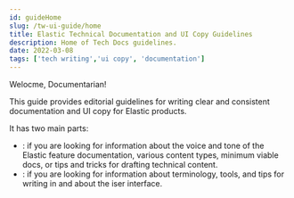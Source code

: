 ```yaml
---
id: guideHome
slug: /tw-ui-guide/home
title: Elastic Technical Documentation and UI Copy Guidelines 
description: Home of Tech Docs guidelines.
date: 2022-03-08
tags: ['tech writing','ui copy', 'documentation']
---
```


Welocme, Documentarian!

This guide provides editorial guidelines for writing clear and consistent 
documentation and UI copy for Elastic products.

It has two main parts:

* <DocLink id="techDocs" />: if you are looking for information about the voice 
  and tone of the Elastic feature documentation, various content types, minimum 
  viable docs, or tips and tricks for drafting technical content.
* <DocLink id="uiCopy" />: if you are looking for information about terminology, 
  tools, and tips for writing in and about the iser interface.

